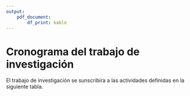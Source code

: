 ```yaml
---
output: 
    pdf_document:
        df_print: kable
---
```

\newpage
# Cronograma del trabajo de investigación
El trabajo de investigación se sunscribira a las actividades definidas en la siguiente tabla.

\input{RECURSOS-PERFIL-DE-INVESTIGACION/013-CRONOGRAMA-DEL-TRABAJO-DE-INVESTIGACION/cronograma}


\begin{figure}
\centering
\includegraphics[width=10cm,height=8cm]{RECURSOS-PERFIL-DE-INVESTIGACION/013-CRONOGRAMA-DEL-TRABAJO-DE-INVESTIGACION/gantt.png}
\caption{Diagrama de Gantt del cronograma del trabajo de investigación}
\end{figure}
